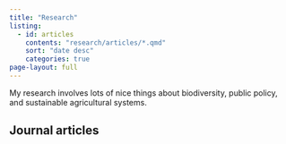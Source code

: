 ```yaml
---
title: "Research"
listing:
  - id: articles
    contents: "research/articles/*.qmd"
    sort: "date desc"
    categories: true
page-layout: full
---
```


My research involves lots of nice things about biodiversity, public policy, and sustainable agricultural systems.


## Journal articles
